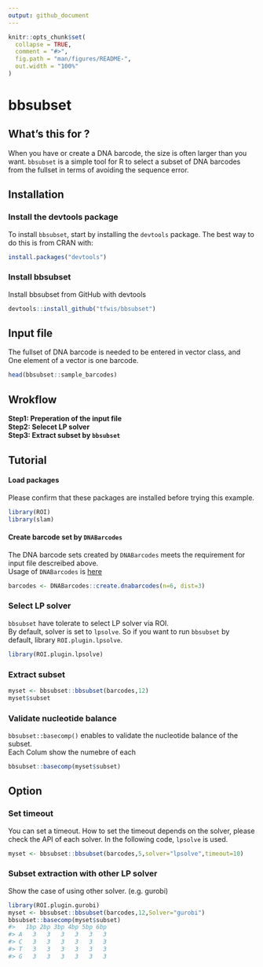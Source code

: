 ```yaml
---
output: github_document
---
```


<!-- README.md is generated from README.Rmd. Please edit that file -->

```r
knitr::opts_chunk$set(
  collapse = TRUE,
  comment = "#>",
  fig.path = "man/figures/README-",
  out.width = "100%"
)
```

# bbsubset

<!-- badges: start -->
<!-- badges: end -->

## What's this for ?

When you have or create a DNA barcode, the size is often larger than you want. 
`bbsubset` is a simple tool for R to select a subset of DNA barcodes from the fullset in terms of avoiding the sequence error.


## Installation

### Install the devtools package

To install `bbsubset`, start by installing the `devtools` package. The best way to do this is from CRAN with:

```r
install.packages("devtools")
```

### Install bbsubset

Install bbsubset from GitHub with devtools

``` r
devtools::install_github("tfwis/bbsubset")
```


## Input file

The fullset of DNA barcode is needed to be entered in vector class, and One element of a vector is one barcode.

```r
head(bbsubset::sample_barcodes)
```


## Wrokflow

**Step1: Preperation of the input file**  
**Step2: Selecet LP solver**  
**Step3: Extract subset by `bbsubset`**  


## Tutorial

#### Load packages

Please confirm that these packages are installed before trying this
example.

``` r
library(ROI)
library(slam)
```

#### Create barcode set by `DNABarcodes`

The DNA barcode sets created by `DNABarcodes` meets the requirement for input file descreibed above.  
Usage of `DNABarcodes` is [here](https://bioconductor.org/packages/release/bioc/vignettes/DNABarcodes/inst/doc/DNABarcodes.html)

``` r
barcodes <- DNABarcodes::create.dnabarcodes(n=6, dist=3)
```

### Select LP solver

`bbsubset` have tolerate to select LP solver via ROI.  
By default, solver is set to `lpsolve`. So if you want to run `bbsubset` by default, library `ROI.plugin.lpsolve`.

``` r
library(ROI.plugin.lpsolve)
```

### Extract subset

``` r
myset <- bbsubset::bbsubset(barcodes,12)
myset$subset
```

### Validate nucleotide balance

`bbsubset::basecomp()` enables to validate the nucleotide balance of the subset.  
Each Colum show the numebre of each 

``` r
bbsubset::basecomp(myset$subset)
```


## Option

### Set timeout

You can set a timeout. How to set the timeout depends on the solver, please check the API of each solver. In the following code, `lpsolve` is used.

```r
myset <- bbsubset::bbsubset(barcodes,5,solver="lpsolve",timeout=10) 
```

### Subset extraction with other LP solver

Show the case of using other solver. (e.g. gurobi)

``` r
library(ROI.plugin.gurobi)
myset <- bbsubset::bbsubset(barcodes,12,Solver="gurobi")
bbsubset::basecomp(myset$subset)
#>   1bp 2bp 3bp 4bp 5bp 6bp
#> A   3   3   3   3   3   3
#> C   3   3   3   3   3   3
#> T   3   3   3   3   3   3
#> G   3   3   3   3   3   3
```
